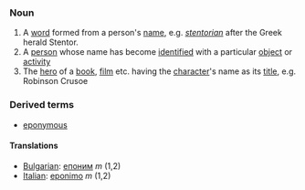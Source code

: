 ===Noun===
{{wikipedia}}
#A [[word]] formed from a person's [[name]], e.g. ''[[stentorian]]'' after the Greek herald Stentor.
#A [[person]] whose name has become [[identified]] with a particular [[object]] or [[activity]]
#The [[hero]] of a [[book]], [[film]] etc. having the [[character]]'s name as its [[title]], e.g. Robinson Crusoe
===Derived terms===
*[[eponymous]]

====Translations====

*[[Bulgarian]]: [[епоним]] ''m'' (1,2)
*[[Italian]]: [[eponimo]] ''m'' (1,2)